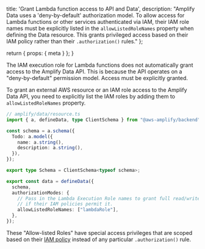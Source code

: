 
  title: 'Grant Lambda function access to API and Data',
  description: "Amplify Data uses a 'deny-by-default' authorization model. To allow access for Lambda functions or other services authenticated via IAM, their IAM role names must be explicitly listed in the `allowListedRoleNames` property when defining the Data resource. This grants privileged access based on their IAM policy rather than their `.authorization()` rules."
};

  return {
    props: {
      meta
    }
  };
}

The IAM execution role for Lambda functions does not automatically grant access to the Amplify Data API. This is because the API operates on a "deny-by-default" permission model. Access must be explicitly granted.

To grant an external AWS resource or an IAM role access to the Amplify Data API, you need to explicitly list the IAM roles by adding them to `allowListedRoleNames` property.

```ts title="amplify/data/resource.ts"
// amplify/data/resource.ts
import { a, defineData, type ClientSchema } from "@aws-amplify/backend";

const schema = a.schema({
  Todo: a.model({
    name: a.string(),
    description: a.string(),
  }),
});

export type Schema = ClientSchema<typeof schema>;

export const data = defineData({
  schema,
  authorizationModes: {
    // Pass in the Lambda Execution Role names to grant full read/write access to the API
    // if their IAM policies permit it.
    allowListedRoleNames: ["lambdaRole"],
  },
});
```

These "Allow-listed Roles" have special access privileges that are scoped based on their [IAM policy](https://docs.aws.amazon.com/appsync/latest/devguide/security-authz.html#aws-iam-authorization) instead of any particular `.authorization()` rule.
